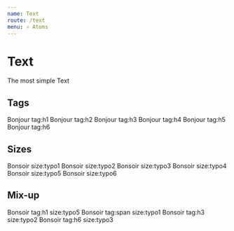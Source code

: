 ```yaml
---
name: Text
route: /text
menu: ⚛️ Atoms
---
```



# Text

<Playground>
  <Text>The most simple Text</Text>
</Playground>

## Tags

<Playground>
  <Text tag="h1">Bonjour tag:h1</Text>
  <Text tag="h2">Bonjour tag:h2</Text>
  <Text tag="h3">Bonjour tag:h3</Text>
  <Text tag="h4">Bonjour tag:h4</Text>
  <Text tag="h5">Bonjour tag:h5</Text>
  <Text tag="h6">Bonjour tag:h6</Text>
</Playground>

## Sizes

<Playground>
  <Text size="typo1">Bonsoir size:typo1</Text>
  <Text size="typo2">Bonsoir size:typo2</Text>
  <Text size="typo3">Bonsoir size:typo3</Text>
  <Text size="typo4">Bonsoir size:typo4</Text>
  <Text size="typo5">Bonsoir size:typo5</Text>
  <Text size="typo6">Bonsoir size:typo6</Text>
</Playground>

## Mix-up

<Playground>
  <Text tag="h1" size="typo5">
    Bonsoir tag:h1 size:typo5
  </Text>
  <Text tag="span" size="typo1">
    Bonsoir tag:span size:typo1
  </Text>
  <Text tag="h3" size="typo2">
    Bonsoir tag:h3 size:typo2
  </Text>
  <Text tag="h6" size="typo3">
    Bonsoir tag:h6 size:typo3
  </Text>
</Playground>
